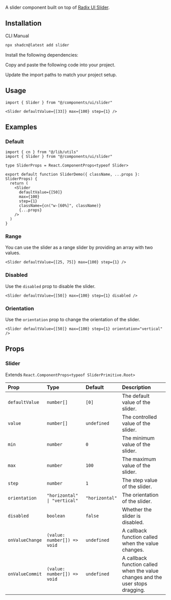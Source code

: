 
<ComponentPreview demoName="slider-demo"  />

A slider component built on top of [Radix UI Slider](https://www.radix-ui.com/primitives/docs/components/slider).

## Installation

<Tabs defaultValue="cli">

<TabsList>
  <TabsTrigger value="cli">CLI</TabsTrigger>
  <TabsTrigger value="manual">Manual</TabsTrigger>
</TabsList>

<TabsContent value="cli">

```bash
npx shadcn@latest add slider
```

</TabsContent>

<TabsContent value="manual">

<Steps>

<Step>Install the following dependencies:</Step>

<InstallBlock packageName="@radix-ui/react-slider" />

<Step>Copy and paste the following code into your project.</Step>

<ComponentSource name="slider" />

<Step>Update the import paths to match your project setup.</Step>

</Steps>

</TabsContent>

</Tabs>

## Usage

```tsx
import { Slider } from "@/components/ui/slider"
```

```tsx
<Slider defaultValue={[33]} max={100} step={1} />
```

## Examples

### Default

<ComponentPreview demoName="slider-demo"  />

```tsx
import { cn } from "@/lib/utils"
import { Slider } from "@/components/ui/slider"

type SliderProps = React.ComponentProps<typeof Slider>

export default function SliderDemo({ className, ...props }: SliderProps) {
  return (
    <Slider
      defaultValue={[50]}
      max={100}
      step={1}
      className={cn("w-[60%]", className)}
      {...props}
    />
  )
}
```

### Range

You can use the slider as a range slider by providing an array with two values.

```tsx
<Slider defaultValue={[25, 75]} max={100} step={1} />
```

### Disabled

Use the `disabled` prop to disable the slider.

```tsx
<Slider defaultValue={[50]} max={100} step={1} disabled />
```

### Orientation

Use the `orientation` prop to change the orientation of the slider.

```tsx
<Slider defaultValue={[50]} max={100} step={1} orientation="vertical" />
```

## Props

### Slider

Extends `React.ComponentProps<typeof SliderPrimitive.Root>`

| Prop | Type | Default | Description |
| :-- | :-- | :-- | :-- |
| `defaultValue` | `number[]` | `[0]` | The default value of the slider. |
| `value` | `number[]` | `undefined` | The controlled value of the slider. |
| `min` | `number` | `0` | The minimum value of the slider. |
| `max` | `number` | `100` | The maximum value of the slider. |
| `step` | `number` | `1` | The step value of the slider. |
| `orientation` | `"horizontal" \| "vertical"` | `"horizontal"` | The orientation of the slider. |
| `disabled` | `boolean` | `false` | Whether the slider is disabled. |
| `onValueChange` | `(value: number[]) => void` | `undefined` | A callback function called when the value changes. |
| `onValueCommit` | `(value: number[]) => void` | `undefined` | A callback function called when the value changes and the user stops dragging. |